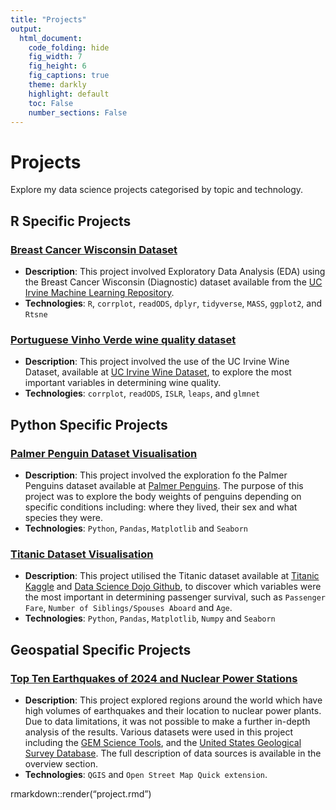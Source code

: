 ```yaml
---
title: "Projects"
output: 
  html_document:
    code_folding: hide
    fig_width: 7
    fig_height: 6
    fig_captions: true
    theme: darkly
    highlight: default
    toc: False
    number_sections: False
---
```


# Projects

Explore my data science projects categorised by topic and technology. 

## R Specific Projects

### [Breast Cancer Wisconsin Dataset](Breast-Cancer-Wisconsin-Dataset.html)
- **Description**: This project involved Exploratory Data Analysis (EDA) using the Breast Cancer Wisconsin (Diagnostic) dataset available from the [UC Irvine Machine Learning Repository](http://archive.ics.uci.edu/dataset/17/breast+cancer+wisconsin+diagnostic). 
- **Technologies**: `R`, `corrplot`, `readODS`, `dplyr`, `tidyverse`, `MASS`, `ggplot2`, and `Rtsne`

### [Portuguese Vinho Verde wine quality dataset](wine_quality.html)
- **Description**: This project involved the use of the UC Irvine Wine Dataset, available at [UC Irvine Wine Dataset](https://archive.ics.uci.edu/dataset/186/wine+quality), to explore the most important variables in determining wine quality. 
- **Technologies**: `corrplot`, `readODS`, `ISLR`, `leaps`, and `glmnet`

## Python Specific Projects

### [Palmer Penguin Dataset Visualisation](penguins_dataset_python.html)
- **Description**: This project involved the exploration fo the Palmer Penguins dataset available at
[Palmer Penguins](https://github.com/allisonhorst/palmerpenguins). The purpose of this project was to explore the body weights of penguins depending on specific conditions including: where they lived, their sex and what species they were.
- **Technologies**: `Python`, `Pandas`, `Matplotlib` and `Seaborn`

### [Titanic Dataset Visualisation](Titanic.html)
- **Description**: This project utilised the Titanic dataset available at [Titanic Kaggle](https://www.kaggle.com/c/titanic/overview) and [Data Science Dojo Github](https://github.com/datasciencedojo/datasets/blob/master/titanic.csv), to discover which variables were the most important in determining passenger survival, such as `Passenger Fare`, `Number of Siblings/Spouses Aboard` and `Age`.       
- **Technologies**: `Python`, `Pandas`, `Matplotlib`, `Numpy` and `Seaborn`


## Geospatial Specific Projects


### [Top Ten Earthquakes of 2024 and Nuclear Power Stations](earthquakes_powerplants.html)
- **Description**: This project explored regions around the world which have high volumes of earthquakes and their location to nuclear power plants. Due to data limitations, it was not possible to make a further in-depth analysis of the results. Various datasets were used in this project including the [GEM Science Tools](https://github.com/GEMScienceTools/gem-global-active-faults/tree/master/shapefile), and the [United States Geological Survey Database](https://earthquake.usgs.gov/earthquakes/search/). The full description of data sources is available in the overview section. 
- **Technologies**: `QGIS` and `Open Street Map Quick extension`.



rmarkdown::render("project.rmd")

